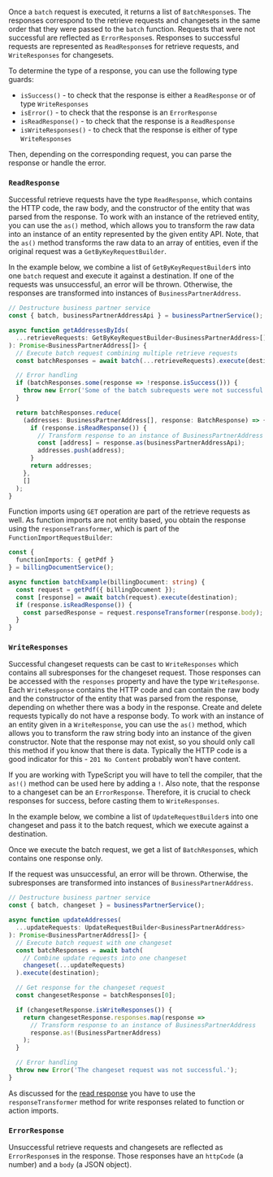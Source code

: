 Once a `batch` request is executed, it returns a list of `BatchResponse`s.
The responses correspond to the retrieve requests and changesets in the same order that they were passed to the `batch` function.
Requests that were not successful are reflected as `ErrorResponse`s.
Responses to successful requests are represented as `ReadResponse`s for retrieve requests, and `WriteResponses` for changesets.

To determine the type of a response, you can use the following type guards:

- `isSuccess()` - to check that the response is either a `ReadResponse` or of type `WriteResponses`
- `isError()` - to check that the response is an `ErrorResponse`
- `isReadResponse()` - to check that the response is a `ReadResponse`
- `isWriteResponses()` - to check that the response is either of type `WriteResponses`

Then, depending on the corresponding request, you can parse the response or handle the error.

### `ReadResponse`

Successful retrieve requests have the type `ReadResponse`, which contains the HTTP code, the raw body, and the constructor of the entity that was parsed from the response.
To work with an instance of the retrieved entity, you can use the `as()` method, which allows you to transform the raw data into an instance of an entity represented by the given entity API.
Note, that the `as()` method transforms the raw data to an array of entities, even if the original request was a `GetByKeyRequestBuilder`.

In the example below, we combine a list of `GetByKeyRequestBuilder`s into one `batch` request and execute it against a destination.
If one of the requests was unsuccessful, an error will be thrown.
Otherwise, the responses are transformed into instances of `BusinessPartnerAddress`.

```ts
// Destructure business partner service
const { batch, businessPartnerAddressApi } = businessPartnerService();

async function getAddressesByIds(
  ...retrieveRequests: GetByKeyRequestBuilder<BusinessPartnerAddress>[]
): Promise<BusinessPartnerAddress[]> {
  // Execute batch request combining multiple retrieve requests
  const batchResponses = await batch(...retrieveRequests).execute(destination);

  // Error handling
  if (batchResponses.some(response => !response.isSuccess())) {
    throw new Error('Some of the batch subrequests were not successful.');
  }

  return batchResponses.reduce(
    (addresses: BusinessPartnerAddress[], response: BatchResponse) => {
      if (response.isReadResponse()) {
        // Transform response to an instance of BusinessPartnerAddress
        const [address] = response.as(businessPartnerAddressApi);
        addresses.push(address);
      }
      return addresses;
    },
    []
  );
}
```

Function imports using `GET` operation are part of the retrieve requests as well.
As function imports are not entity based, you obtain the response using the `responseTransformer`, which is part of the `FunctionImportRequestBuilder`:

```ts
const {
  functionImports: { getPdf }
} = billingDocumentService();

async function batchExample(billingDocument: string) {
  const request = getPdf({ billingDocument });
  const [response] = await batch(request).execute(destination);
  if (response.isReadResponse()) {
    const parsedResponse = request.responseTransformer(response.body);
  }
}
```

### `WriteResponses`

Successful changeset requests can be cast to `WriteResponses` which contains all subresponses for the changeset request.
Those responses can be accessed with the `responses` property and have the type `WriteResponse`.
Each `WriteResponse` contains the HTTP code and can contain the raw body and the constructor of the entity that was parsed from the response, depending on whether there was a body in the response.
Create and delete requests typically do not have a response body.
To work with an instance of an entity given in a `WriteResponse`, you can use the `as()` method, which allows you to transform the raw string body into an instance of the given constructor.
Note that the response may not exist, so you should only call this method if you know that there is data.
Typically the HTTP code is a good indicator for this - `201 No Content` probably won't have content.

If you are working with TypeScript you will have to tell the compiler, that the `as!()` method can be used here by adding a `!`.
Also note, that the response to a changeset can be an `ErrorResponse`.
Therefore, it is crucial to check responses for success, before casting them to `WriteResponses`.

In the example below, we combine a list of `UpdateRequestBuilder`s into one changeset and pass it to the batch request, which we execute against a destination.

Once we execute the batch request, we get a list of `BatchResponse`s, which contains one response only.

If the request was unsuccessful, an error will be thrown.
Otherwise, the subresponses are transformed into instances of `BusinessPartnerAddress`.

```ts
// Destructure business partner service
const { batch, changeset } = businessPartnerService();

async function updateAddresses(
  ...updateRequests: UpdateRequestBuilder<BusinessPartnerAddress>
): Promise<BusinessPartnerAddress[]> {
  // Execute batch request with one changeset
  const batchResponses = await batch(
    // Combine update requests into one changeset
    changeset(...updateRequests)
  ).execute(destination);

  // Get response for the changeset request
  const changesetResponse = batchResponses[0];

  if (changesetResponse.isWriteResponses()) {
    return changesetResponse.responses.map(response =>
      // Transform response to an instance of BusinessPartnerAddress
      response.as!(BusinessPartnerAddress)
    );
  }

  // Error handling
  throw new Error('The changeset request was not successful.');
}
```

As discussed for the [read response](#readresponse) you have to use the `responseTransformer` method for write responses related to function or action imports.

### `ErrorResponse`

Unsuccessful retrieve requests and changesets are reflected as `ErrorResponse`s in the response.
Those responses have an `httpCode` (a number) and a `body` (a JSON object).
